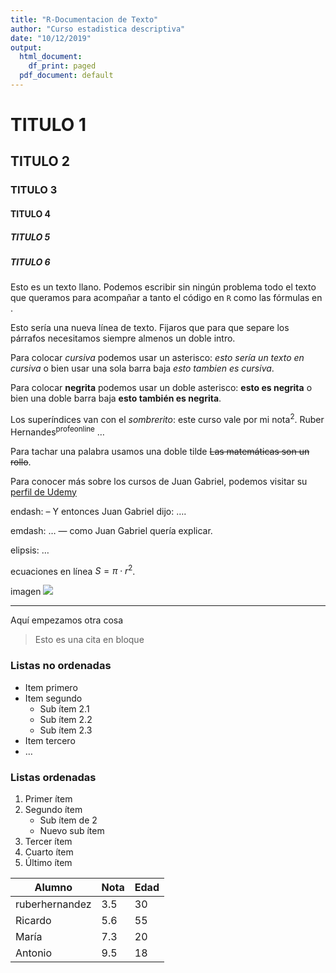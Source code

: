 ```yaml
---
title: "R-Documentacion de Texto"
author: "Curso estadistica descriptiva"
date: "10/12/2019"
output:
  html_document:
    df_print: paged
  pdf_document: default
---
```


# TITULO 1

## TITULO 2

### TITULO 3

#### TITULO 4

##### TITULO 5

##### TITULO 6

Esto es un texto llano. Podemos escribir sin ningún problema todo el texto que queramos para acompañar a tanto el código en `R` como las fórmulas en \LaTeX. 

Esto sería una nueva línea de texto. Fijaros que para que separe los párrafos necesitamos siempre almenos un doble intro.

Para colocar *cursiva* podemos usar un asterisco: *esto sería un texto en cursiva* o bien usar una sola barra baja _esto tambien es cursiva_.

Para colocar **negrita** podemos usar un doble asterisco: **esto es negrita** o bien una doble barra baja __esto también es negrita__.

Los superíndices van con el *sombrerito*: este curso vale por mi nota^2^. Ruber Hernandes^profeonline^ ... 

Para tachar una palabra usamos una doble tilde ~~Las matemáticas son un rollo~~. 

Para conocer más sobre los cursos de Juan Gabriel, podemos visitar su [perfil de Udemy](https://udemy.com/u/juangabriel)

endash: -- Y entonces Juan Gabriel dijo: ....

emdash: ... --- como Juan Gabriel quería explicar.

elipsis: ... 

ecuaciones en línea $S = \pi\cdot r^2$.

imagen ![](../../teoria/Imgs/logo.png)

*** 

Aquí empezamos otra cosa

> Esto es una cita en bloque

### Listas no ordenadas

* Item primero
* Item segundo 
    + Sub ítem 2.1
    + Sub ítem 2.2
    + Sub ítem 2.3
* Item tercero
* ...

### Listas ordenadas

1. Primer ítem
2. Segundo ítem
    + Sub ítem de 2
    + Nuevo sub ítem
3. Tercer ítem
1. Cuarto ítem
1. Último ítem



Alumno        |   Nota    |  Edad
--------------|-----------|--------
ruberhernandez|  3.5      | 30
Ricardo       |  5.6      | 55 
María         |  7.3      | 20
Antonio       |  9.5      | 18


